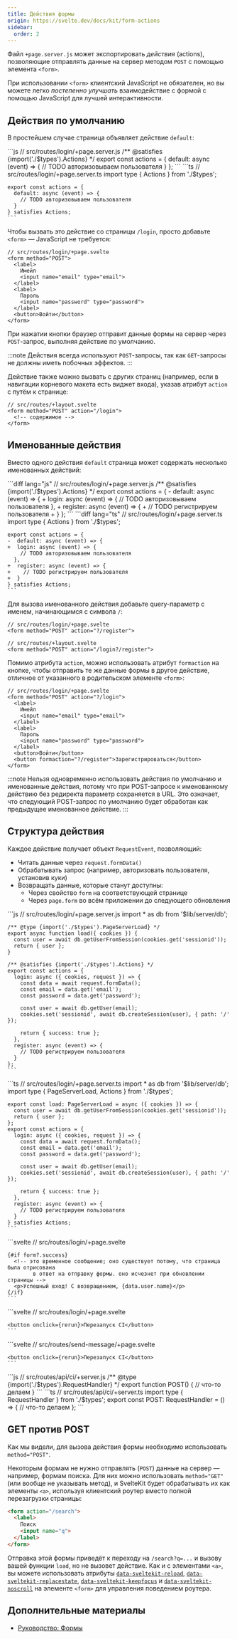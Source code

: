 ```yaml
---
title: Действия формы
origin: https://svelte.dev/docs/kit/form-actions
sidebar:
  order: 2
---
```


Файл `+page.server.js` может экспортировать _действия_ (actions), позволяющие отправлять данные на сервер методом `POST` с помощью элемента `<form>`.

При использовании `<form>` клиентский JavaScript не обязателен, но вы можете легко _постепенно улучшать_ взаимодействие с формой с помощью JavaScript для лучшей интерактивности.

## Действия по умолчанию

В простейшем случае страница объявляет действие `default`:


<Tabs syncKey="starlight-package-managers-pkg">
  <TabItem label="JS">
    ```js
    // src/routes/login/+page.server.js
    /** @satisfies {import('./$types').Actions} */
    export const actions = {
      default: async (event) => {
        // TODO авторизовываем пользователя
      }
    };
    ```
  </TabItem>
  <TabItem label="TS">
    ```ts
    // src/routes/login/+page.server.ts
    import type { Actions } from './$types';

    export const actions = {
      default: async (event) => {
        // TODO авторизовываем пользователя
      }
    } satisfies Actions;
    ```
  </TabItem>
</Tabs>

Чтобы вызвать это действие со страницы `/login`, просто добавьте `<form>` — JavaScript не требуется:

```svelte
// src/routes/login/+page.svelte
<form method="POST">
  <label>
    Имейл
    <input name="email" type="email">
  </label>
  <label>
    Пароль
    <input name="password" type="password">
  </label>
  <button>Войти</button>
</form>
```

При нажатии кнопки браузер отправит данные формы на сервер через `POST`-запрос, выполняя действие по умолчанию.

:::note
Действия всегда используют `POST`-запросы, так как `GET`-запросы не должны иметь побочных эффектов.
:::

Действие также можно вызвать с других страниц (например, если в навигации корневого макета есть виджет входа), указав атрибут `action` с путём к странице:

```svelte
// src/routes/+layout.svelte
<form method="POST" action="/login">
  <!-- содержимое -->
</form>
```

## Именованные действия

Вместо одного действия `default` страница может содержать несколько именованных действий:

<Tabs syncKey="starlight-package-managers-pkg">
  <TabItem label="JS">
    ```diff lang="js"
    // src/routes/login/+page.server.js
    /** @satisfies {import('./$types').Actions} */
    export const actions = {
    -  default: async (event) => {
    +  login: async (event) => {
        // TODO авторизовываем пользователя
      },
    +  register: async (event) => {
    +    // TODO регистрируем пользователя
    +  }
    };
    ```
  </TabItem>
  <TabItem label="TS">
    ```diff lang="ts"
    // src/routes/login/+page.server.ts
    import type { Actions } from './$types';

    export const actions = {
    -  default: async (event) => {
    +  login: async (event) => {
        // TODO авторизовываем пользователя
      },
    +  register: async (event) => {
    +    // TODO регистрируем пользователя
    +  }
    } satisfies Actions;
    ```
  </TabItem>
</Tabs>

Для вызова именованного действия добавьте query-параметр с именем, начинающимся с символа `/`:

```svelte
// src/routes/login/+page.svelte
<form method="POST" action="?/register">
```

```svelte
// src/routes/+layout.svelte
<form method="POST" action="/login?/register">
```

Помимо атрибута `action`, можно использовать атрибут `formaction` на кнопке, чтобы отправить те же данные формы в другое действие, отличное от указанного в родительском элементе `<form>`:

```svelte {12} "action="?/login""
// src/routes/login/+page.svelte
<form method="POST" action="?/login">
  <label>
    Имейл
    <input name="email" type="email">
  </label>
  <label>
    Пароль
    <input name="password" type="password">
  </label>
  <button>Войти</button>
  <button formaction="?/register">Зарегистрироваться</button>
</form>
```

:::note
Нельзя одновременно использовать действия по умолчанию и именованные действия, потому что при POST-запросе к именованному действию без редиректа параметр сохраняется в URL. Это означает, что следующий POST-запрос по умолчанию будет обработан как предыдущее именованное действие.
:::

## Структура действия

Каждое действие получает объект `RequestEvent`, позволяющий:
- Читать данные через `request.formData()`
- Обрабатывать запрос (например, авторизовать пользователя, установив куки)
- Возвращать данные, которые станут доступны:
  - Через свойство `form` на соответствующей странице
  - Через `page.form` во всём приложении до следующего обновления

<Tabs syncKey="starlight-package-managers-pkg">
  <TabItem label="JS">
    ```js
    // src/routes/login/+page.server.js
    import * as db from '$lib/server/db';

    /** @type {import('./$types').PageServerLoad} */
    export async function load({ cookies }) {
      const user = await db.getUserFromSession(cookies.get('sessionid'));
      return { user };
    }

    /** @satisfies {import('./$types').Actions} */
    export const actions = {
      login: async ({ cookies, request }) => {
        const data = await request.formData();
        const email = data.get('email');
        const password = data.get('password');

        const user = await db.getUser(email);
        cookies.set('sessionid', await db.createSession(user), { path: '/' });

        return { success: true };
      },
      register: async (event) => {
        // TODO регистрируем пользователя
      }
    };
    ```
  </TabItem>
  <TabItem label="TS">
    ```ts
    // src/routes/login/+page.server.ts
    import * as db from '$lib/server/db';
    import type { PageServerLoad, Actions } from './$types';

    export const load: PageServerLoad = async ({ cookies }) => {
      const user = await db.getUserFromSession(cookies.get('sessionid'));
      return { user };
    };
    export const actions = {
      login: async ({ cookies, request }) => {
        const data = await request.formData();
        const email = data.get('email');
        const password = data.get('password');

        const user = await db.getUser(email);
        cookies.set('sessionid', await db.createSession(user), { path: '/' });

        return { success: true };
      },
      register: async (event) => {
        // TODO регистрируем пользователя
      }
    } satisfies Actions;
    ```
  </TabItem>
</Tabs>

<Tabs syncKey="starlight-package-managers-pkg">
  <TabItem label="JS">
    ```svelte
    // src/routes/login/+page.svelte
    <script>
      /** @type {import('./$types').PageProps} */
      let { data, form } = $props();
    </script>

    {#if form?.success}
      <!-- это временное сообщение; оно существует потому, что страница была отрисована
            в ответ на отправку формы. оно исчезнет при обновлении страницы -->
      <p>Успешный вход! С возвращением, {data.user.name}</p>
    {/if}
    ```
  </TabItem>
  <TabItem label="TS">
    ```svelte
    // src/routes/login/+page.svelte
    <script lang="ts">
      import type { PageProps } from './$types';

      let { data, form }: PageProps = $props();
    </script>

    {#if form?.success}
      <!-- это временное сообщение; оно существует потому, что страница была отрисована
            в ответ на отправку формы. оно исчезнет при обновлении страницы -->
      <p>Успешный вход! С возвращением, {data.user.name}</p>
    {/if}
    ```
  </TabItem>
</Tabs>

:::caution
`PageProps` был добавлен в версии 2.16.0. В более ранних версиях нужно было типизировать свойства `data` и `form` отдельно:

```js
// +page.svelte
/** @type {{ data: import('./$types').PageData, form: import('./$types').ActionData }} */
let { data, form } = $props();
```

В Svelte 4 вместо этого следует использовать `export let data` и `export let form` для объявления свойств.
:::

### Ошибки валидации

Если запрос не может быть обработан из-за неверных данных, вы можете вернуть ошибки валидации вместе с ранее отправленными значениями формы, чтобы пользователь мог попробовать снова. Функция `fail` позволяет вернуть HTTP-статус (обычно 400 или 422 для ошибок валидации) вместе с данными. Код статуса доступен через `page.status`, а данные через `form`:

<Tabs syncKey="starlight-package-managers-pkg">
  <TabItem label="JS">
    ```diff lang="js"
    // src/routes/login/+page.server.js
    +import { fail } from '@sveltejs/kit';
    import * as db from '$lib/server/db';

    /** @satisfies {import('./$types').Actions} */
    export const actions = {
      login: async ({ cookies, request }) => {
        const data = await request.formData();
        const email = data.get('email');
        const password = data.get('password');

    +    if (!email) {
    +      return fail(400, { email, missing: true });
    +    }

        const user = await db.getUser(email);

    +    if (!user || user.password !== db.hash(password)) {
    +      return fail(400, { email, incorrect: true });
    +    }

        cookies.set('sessionid', await db.createSession(user), { path: '/' });

        return { success: true };
      },
      register: async (event) => {
        // TODO регистрируем пользователя
      }
    };
    ```
  </TabItem>
  <TabItem label="TS">
    ```diff lang="ts"
    // src/routes/login/+page.server.ts
    +import { fail } from '@sveltejs/kit';
    import * as db from '$lib/server/db';
    import type { Actions } from './$types';

    export const actions = {
      login: async ({ cookies, request }) => {
        const data = await request.formData();
        const email = data.get('email');
        const password = data.get('password');

    +    if (!email) {
    +      return fail(400, { email, missing: true });
    +    }

        const user = await db.getUser(email);

    +    if (!user || user.password !== db.hash(password)) {
    +      return fail(400, { email, incorrect: true });
    +    }

        cookies.set('sessionid', await db.createSession(user), { path: '/' });

        return { success: true };
      },
      register: async (event) => {
        // TODO регистрируем пользователя
      }
    } satisfies Actions;
    ```
  </TabItem>
</Tabs>

:::note
Обратите внимание, что в целях безопасности мы возвращаем только имейл (не пароль) обратно на страницу.
:::

```svelte {3-4}
// src/routes/login/+page.svelte
<form method="POST" action="?/login">
  {#if form?.missing}<p class="error">Имейл обязателен</p>{/if}
  {#if form?.incorrect}<p class="error">Неверные учётные данные!</p>{/if}
  <label>
    Имейл
    <input name="email" type="email" value={form?.email ?? ''}>
  </label>
  <label>
    Пароль
    <input name="password" type="password">
  </label>
  <button>Войти</button>
  <button formaction="?/register">Зарегистрироваться</button>
</form>
```

Возвращаемые данные должны быть сериализуемы в JSON. Кроме этого требования, структура полностью зависит от вас. Например, если на странице несколько форм, можно различать их с помощью свойства `id` или аналогичного.

### Перенаправления

Перенаправления (и ошибки) работают так же, как в [`load`](/kit/core-concepts/load/#перенаправления):

<Tabs syncKey="starlight-package-managers-pkg">
  <TabItem label="JS">
    ```diff lang="js" " redirect " " url "
    // src/routes/login/+page.server.js
    import { fail, redirect } from '@sveltejs/kit';
    import * as db from '$lib/server/db';

    /** @satisfies {import('./$types').Actions} */
    export const actions = {
      login: async ({ cookies, request, url }) => {
        const data = await request.formData();
        const email = data.get('email');
        const password = data.get('password');

        const user = await db.getUser(email);
        if (!user) {
          return fail(400, { email, missing: true });
        }

        if (user.password !== db.hash(password)) {
          return fail(400, { email, incorrect: true });
        }

        cookies.set('sessionid', await db.createSession(user), { path: '/' });

    +    if (url.searchParams.has('redirectTo')) {
    +      redirect(303, url.searchParams.get('redirectTo'));
    +    }

        return { success: true };
      },
      register: async (event) => {
        // TODO регистрируем пользователя
      }
    };
    ```
  </TabItem>
  <TabItem label="TS">
    ```diff lang="ts" " redirect " " url "
    // src/routes/login/+page.server.ts
    import { fail, redirect } from '@sveltejs/kit';
    import * as db from '$lib/server/db';
    import type { Actions } from './$types';

    export const actions = {
      login: async ({ cookies, request, url }) => {
        const data = await request.formData();
        const email = data.get('email');
        const password = data.get('password');

        const user = await db.getUser(email);
        if (!user) {
          return fail(400, { email, missing: true });
        }

        if (user.password !== db.hash(password)) {
          return fail(400, { email, incorrect: true });
        }

        cookies.set('sessionid', await db.createSession(user), { path: '/' });

    +    if (url.searchParams.has('redirectTo')) {
    +      redirect(303, url.searchParams.get('redirectTo'));
    +    }

        return { success: true };
      },
      register: async (event) => {
        // TODO регистрируем пользователя
      }
    } satisfies Actions;
    ```
  </TabItem>
</Tabs>

## Загрузка данных

После выполнения действия страница перерисовывается (если не произошло перенаправление или непредвиденная ошибка), а результат действия становится доступен странице через проп `form`. Это означает, что функции `load` страницы выполняются после завершения действия.

Обратите внимание, что `handle` выполняется до вызова действия и не запускается повторно перед функциями `load`. Следовательно, если вы используете `handle` для заполнения `event.locals` на основе куки, вы должны обновлять `event.locals` при установке или удалении куки в действии:

<Tabs syncKey="starlight-package-managers-pkg">
  <TabItem label="JS">
    ```js
    // src/hooks.server.js
    /** @type {import('@sveltejs/kit').Handle} */
    export async function handle({ event, resolve }) {
      event.locals.user = await getUser(event.cookies.get('sessionid'));
      return resolve(event);
    }
    ```
  </TabItem>
  <TabItem label="TS">
    ```ts
    // src/hooks.server.ts
    import type { Handle } from '@sveltejs/kit';

    export const handle: Handle = async ({ event, resolve }) => {
      event.locals.user = await getUser(event.cookies.get('sessionid'));
      return resolve(event);
    };
    ```
  </TabItem>
</Tabs>

<Tabs syncKey="starlight-package-managers-pkg">
  <TabItem label="JS">
    ```js
    // src/routes/account/+page.server.js
    /** @type {import('./$types').PageServerLoad} */
    export function load(event) {
      return {
        user: event.locals.user
      };
    }

    /** @satisfies {import('./$types').Actions} */
    export const actions = {
      logout: async (event) => {
        event.cookies.delete('sessionid', { path: '/' });
        event.locals.user = null;
      }
    };
    ```
  </TabItem>
  <TabItem label="TS">
    ```ts
    // src/routes/account/+page.server.ts
    import type { PageServerLoad, Actions } from './$types';

    export const load: PageServerLoad = (event) => {
      return {
        user: event.locals.user
      };
    };
    export const actions = {
      logout: async (event) => {
        event.cookies.delete('sessionid', { path: '/' });
        event.locals.user = null;
      }
    } satisfies Actions;
    ```
  </TabItem>
</Tabs>

## Прогрессивное улучшение

В предыдущих разделах мы создали действие `/login`, которое [работает без клиентского JavaScript](https://kryogenix.org/code/browser/everyonehasjs.html) — без единого `fetch`. Это отлично, но когда JavaScript _доступен_, мы можем постепенно улучшать взаимодействие с формами для лучшей интерактивности.

### use:enhance

Самый простой способ прогрессивного улучшения формы — добавить действие `use:enhance`:

<Tabs syncKey="starlight-package-managers-pkg">
  <TabItem label="JS">
    ```svelte {3} "use:enhance"
    // src/routes/login/+page.svelte
    <script>
      import { enhance } from '$app/forms';

      /** @type {import('./$types').PageProps} */
      let { form } = $props();
    </script>

    <form method="POST" use:enhance>
    ```
  </TabItem>
  <TabItem label="TS">
    ```svelte {3} "use:enhance"
    // src/routes/login/+page.svelte
    <script lang="ts">
      import { enhance } from '$app/forms';
      import type { PageProps } from './$types';

      let { form }: PageProps = $props();
    </script>

    <form method="POST" use:enhance>
    ```
  </TabItem>
</Tabs>

:::note
`use:enhance` работает только с формами, имеющими `method="POST"` и указывающими на действия в `+page.server.js`. Не работает с `method="GET"` (значение по умолчанию для форм без указанного метода). Попытка использовать `use:enhance` с формами без `method="POST"` или отправкой в `+server.js` вызовет ошибку.
:::

:::note
Да, немного запутанно, что и действие `enhance`, и `<form action>` называются «действием». Эти документации переполнены действиями. Извините.
:::

Без аргументов `use:enhance` эмулирует нативное поведение браузера, но без перезагрузки страницы. Оно:

1. Обновляет `form`, `page.form` и `page.status` при успешном ответе или ошибке валидации (только если действие на текущей странице)
2. Сбрасывает форму
3. Инвалидирует все данные через `invalidateAll` при успехе
4. Вызывает `goto` при редиректе
5. Показывает ближайшую границу `+error` при ошибке
6. [Восстанавливает фокус](https://svelte.dev/docs/kit/accessibility#Focus-management)

### Настройка `use:enhance`

Для кастомизации можно передать `SubmitFunction`, которая:
- Выполняется перед отправкой формы
- Может вернуть колбэк (получающий `ActionResult`)

При возврате колбэка стандартное поведение отключается. Для его восстановления вызовите `update`.

```svelte
<form
  method="POST"
  use:enhance={({ formElement, formData, action, cancel, submitter }) => {
    // `formElement` - текущий элемент `<form>`
    // `formData` - объект `FormData`, который будет отправлен
    // `action` - URL, на который отправляется форма
    // вызов `cancel()` предотвратит отправку
    // `submitter` - `HTMLElement`, инициировавший отправку формы

    return async ({ result, update }) => {
      // `result` - объект `ActionResult`
      // `update` - функция, запускающая стандартную логику (которая выполнилась бы без этого колбэка)
    };
  }}
>
```

Эти функции можно использовать для отображения/скрытия индикаторов загрузки и т. д.

При возврате колбэка может потребоваться воспроизвести часть стандартного поведения `use:enhance`, но без инвалидации данных. Это можно сделать через `applyAction`:

<Tabs syncKey="starlight-package-managers-pkg">
  <TabItem label="JS">
    ```diff lang="svelte" "applyAction"
    // src/routes/login/+page.svelte
    <script>
      import { enhance, applyAction } from '$app/forms';

      /** @type {import('./$types').PageProps} */
      let { form } = $props();
    </script>

    <form
      method="POST"
      use:enhance={({ formElement, formData, action, cancel }) => {
        return async ({ result }) => {
          // `result` — объект `ActionResult`
    +      if (result.type === 'redirect') {
    +        goto(result.location);
    +      } else {
    +        await applyAction(result);
    +      }
        };
      }}
    >
    ```
  </TabItem>
  <TabItem label="TS">
    ```diff lang="svelte" "applyAction"
    // src/routes/login/+page.svelte
    <script lang="ts">
      import { enhance, applyAction } from '$app/forms';
      import type { PageProps } from './$types';

      let { form }: PageProps = $props();
    </script>

    <form
      method="POST"
      use:enhance={({ formElement, formData, action, cancel }) => {
        return async ({ result }) => {
          // `result` — объект `ActionResult`
    +      if (result.type === 'redirect') {
    +        goto(result.location);
    +      } else {
    +        await applyAction(result);
    +      }
        };
      }}
    >
    ```
  </TabItem>
</Tabs>

Поведение `applyAction(result)` зависит от `result.type`:

- `success`, `failure` — устанавливает `page.status` в `result.status` и обновляет `form` и `page.form` до `result.data` (в отличие от `update` в `enhance`, работает независимо от страницы отправки)
- `redirect` — вызывает `goto(result.location, { invalidateAll: true })`
- `error` — отображает ближайшую границу `+error` с `result.error`

Во всех случаях [фокус будет сброшен](https://svelte.dev/docs/kit/accessibility#Focus-management).

### Пользовательский обработчик событий

Мы также можем реализовать прогрессивное улучшение вручную, без `use:enhance`, используя стандартный обработчик событий для `<form>`:

<Tabs syncKey="starlight-package-managers-pkg">
  <TabItem label="JS">
    ```svelte
    // src/routes/login/+page.svelte
    <script>
      import { invalidateAll, goto } from '$app/navigation';
      import { applyAction, deserialize } from '$app/forms';

      /** @type {import('./$types').PageProps} */
      let { form } = $props();

      /** @param {SubmitEvent & { currentTarget: EventTarget & HTMLFormElement}} event */
      async function handleSubmit(event) {
        event.preventDefault();
        const data = new FormData(event.currentTarget);

        const response = await fetch(event.currentTarget.action, {
          method: 'POST',
          body: data
        });

        /** @type {import('@sveltejs/kit').ActionResult} */
        const result = deserialize(await response.text());

        if (result.type === 'success') {
          // перезапускаем все функции `load` после успешного обновления
          await invalidateAll();
        }

        applyAction(result);
      }
    </script>

    <form method="POST" onsubmit={handleSubmit}>
      <!-- содержимое -->
    </form>
    ```
  </TabItem>
  <TabItem label="TS">
    ```svelte
    // src/routes/login/+page.svelte
    <script lang="ts">
      import { invalidateAll, goto } from '$app/navigation';
      import { applyAction, deserialize } from '$app/forms';
      import type { PageProps } from './$types';
      import type { ActionResult } from '@sveltejs/kit';

      let { form }: PageProps = $props();
      async function handleSubmit(event: SubmitEvent & { currentTarget: EventTarget & HTMLFormElement}) {
        event.preventDefault();
        const data = new FormData(event.currentTarget);

        const response = await fetch(event.currentTarget.action, {
          method: 'POST',
          body: data
        });
        const result: ActionResult = deserialize(await response.text());

        if (result.type === 'success') {
          // перезапускаем все функции `load` после успешного обновления
          await invalidateAll();
        }

        applyAction(result);
      }
    </script>

    <form method="POST" onsubmit={handleSubmit}>
      <!-- содержимое -->
    </form>
    ```
  </TabItem>
</Tabs>

Обратите внимание, что перед обработкой ответа необходимо выполнить `deserialize` из `$app/forms`. Одного `JSON.parse()` недостаточно, так как действия форм (как и функции `load`) поддерживают возврат объектов `Date` и `BigInt`.

Если у вас есть `+server.js` рядом с `+page.server.js`, `fetch`-запросы по умолчанию направляются туда. Для отправки `POST` в действие из `+page.server.js` используйте кастомный заголовок `x-sveltekit-action`:

```js {4-6}
const response = await fetch(this.action, {
  method: 'POST',
  body: data,
  headers: {
    'x-sveltekit-action': 'true'
  }
});
```

## Альтернативы

Действия форм — предпочтительный способ отправки данных на сервер благодаря возможности прогрессивного улучшения, но вы также можете использовать файлы [`+server.js`](/kit/core-concepts/routing/#server) для создания (например) JSON API. Вот как может выглядеть такое взаимодействие:

<Tabs syncKey="starlight-package-managers-pkg">
  <TabItem label="JS">
    ```svelte
    // src/routes/send-message/+page.svelte
    <script>
      function rerun() {
        fetch('/api/ci', {
          method: 'POST'
        });
      }
    </script>

    <button onclick={rerun}>Перезапуск CI</button>
    ```
  </TabItem>
  <TabItem label="TS">
    ```svelte
    // src/routes/send-message/+page.svelte
    <script lang="ts">
      function rerun() {
        fetch('/api/ci', {
          method: 'POST'
        });
      }
    </script>

    <button onclick={rerun}>Перезапуск CI</button>
    ```
  </TabItem>
</Tabs>

<Tabs syncKey="starlight-package-managers-pkg">
  <TabItem label="JS">
    ```js
    // src/routes/api/ci/+server.js
    /** @type {import('./$types').RequestHandler} */
    export function POST() {
      // что-то делаем
    }
    ```
  </TabItem>
  <TabItem label="TS">
    ```ts
    // src/routes/api/ci/+server.ts
    import type { RequestHandler } from './$types';
    export const POST: RequestHandler = () => {
      // что-то делаем
    };
    ```
  </TabItem>
</Tabs>

## GET против POST

Как мы видели, для вызова действия формы необходимо использовать `method="POST"`.

Некоторым формам не нужно отправлять (`POST`) данные на сервер — например, формам поиска. Для них можно использовать `method="GET"` (или вообще не указывать метод), и SvelteKit будет обрабатывать их как элементы `<a>`, используя клиентский роутер вместо полной перезагрузки страницы:

```html
<form action="/search">
  <label>
    Поиск
    <input name="q">
  </label>
</form>
```

Отправка этой формы приведёт к переходу на `/search?q=...` и вызову вашей функции `load`, но не вызовет действие. Как и с элементами `<a>`, вы можете использовать атрибуты [`data-sveltekit-reload`](https://svelte.dev/docs/kit/link-options#data-sveltekit-reload), [`data-sveltekit-replacestate`](https://svelte.dev/docs/kit/link-options#data-sveltekit-replacestate), [`data-sveltekit-keepfocus`](https://svelte.dev/docs/kit/link-options#data-sveltekit-keepfocus) и [`data-sveltekit-noscroll`](https://svelte.dev/docs/kit/link-options#data-sveltekit-noscroll) на элементе `<form>` для управления поведением роутера.

## Дополнительные материалы

- [Руководство: Формы](https://svelte.dev/tutorial/kit/the-form-element)

